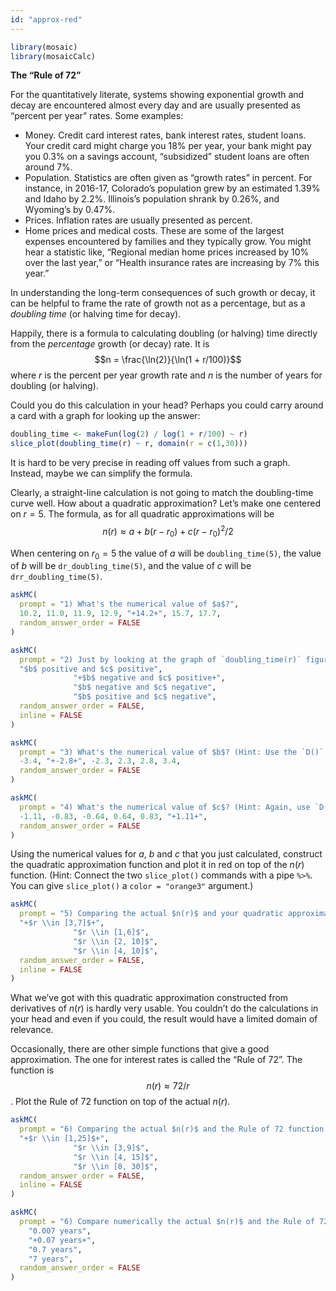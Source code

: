 ```yaml
---
id: "approx-red"
---
```


```r

library(mosaic)
library(mosaicCalc)
```

**The "Rule of 72"**

For the quantitatively literate, systems showing exponential growth and decay are encountered almost every day and are usually presented as "percent per year" rates. Some examples:

- Money. Credit card interest rates, bank interest rates, student loans. Your credit card might charge you 18% per year, your bank might pay you 0.3% on a savings account, "subsidized" student loans are often around 7%.
- Population. Statistics are often given as "growth rates" in percent. For instance, in 2016-17, Colorado's population grew by an estimated 1.39% and Idaho by 2.2%. Illinois's population shrank by 0.26%, and Wyoming's by 0.47%.
- Prices. Inflation rates are usually presented as percent.
- Home prices and medical costs. These are some of the largest expenses encountered by families and they typically grow. You might hear a statistic like, "Regional median home prices increased by 10% over the last year," or "Health insurance rates are increasing by 7% this year."

In understanding the long-term consequences of such growth or decay, it can be helpful to frame the rate of growth not as a percentage, but as a *doubling time* (or halving time for decay).

Happily, there is a formula to calculating doubling (or halving) time directly from the *percentage* growth (or decay) rate. It is $$n = \frac{\ln(2)}{\ln(1 + r/100)}$$ where $r$ is the percent per year growth rate and $n$ is the number of years for doubling (or halving).

Could you do this calculation in your head? Perhaps you could carry around a card with a graph for looking up the answer:

```r
doubling_time <- makeFun(log(2) / log(1 + r/100) ~ r)
slice_plot(doubling_time(r) ~ r, domain(r = c(1,30))) 
```
It is hard to be very precise in reading off values from such a graph. Instead, maybe we can simplify the formula. 

Clearly, a straight-line calculation is not going to match the doubling-time curve well. How about a quadratic approximation? Let's make one centered on $r = 5$. The formula, as for all quadratic approximations will be $$n(r) \approx a + b (r - r_0) + c (r-r_0)^2/2$$

When centering on $r_0=5$ the value of $a$ will be `doubling_time(5)`, the value of $b$ will be `dr_doubling_time(5)`, and the value of $c$ will be `drr_doubling_time(5)`.

```r
askMC(
  prompt = "1) What's the numerical value of $a$?",
  10.2, 11.0, 11.9, 12.9, "+14.2+", 15.7, 17.7,
  random_answer_order = FALSE
)
```

```r
askMC(
  prompt = "2) Just by looking at the graph of `doubling_time(r)` figure out what will be the signs of $b$ and $c$. What are they?",
  "$b$ positive and $c$ positive",
              "+$b$ negative and $c$ positive+",
              "$b$ negative and $c$ negative",
              "$b$ positive and $c$ negative",
  random_answer_order = FALSE,
  inline = FALSE
)
```


```r
askMC(
  prompt = "3) What's the numerical value of $b$? (Hint: Use the `D()` operator to calculate the derivative of `doubling_time()` with respect to `r`. Then evaluate that function at $r=5$.)",
  -3.4, "+-2.8+", -2.3, 2.3, 2.8, 3.4,
  random_answer_order = FALSE
)
```

```r
askMC(
  prompt = "4) What's the numerical value of $c$? (Hint: Again, use `D()` to find the 2nd derivative with respect to `r`. Then evaluate that function at $r=5$.",
  -1.11, -0.83, -0.64, 0.64, 0.83, "+1.11+",
  random_answer_order = FALSE
)
```

Using the numerical values for $a$, $b$ and $c$ that you just calculated, construct the quadratic approximation function and plot it in red on top of the $n(r)$ function. (Hint: Connect the two `slice_plot()` commands with a pipe `%>%`. You can give `slice_plot()` a `color = "orange3"` argument.)

```r
askMC(
  prompt = "5) Comparing the actual $n(r)$ and your quadratic approximation, over what domain of $r$ do the functions match pretty well? Choose the best of these answers.",
  "+$r \\in [3,7]$+",
              "$r \\in [1,6]$",
              "$r \\in [2, 10]$",
              "$r \\in [4, 10]$",
  random_answer_order = FALSE,
  inline = FALSE
)
```

What we've got with this quadratic approximation constructed from derivatives of $n(r)$ is hardly very usable. You couldn't do the calculations in your head and even if you could, the result would have a limited domain of relevance.

Occasionally, there are other simple functions that give a good approximation. The one for interest rates is called the "Rule of 72". The function is $$n(r) \approx 72 / r$$. Plot the Rule of 72 function on top of the actual $n(r)$.

```r
askMC(
  prompt = "6) Comparing the actual $n(r)$ and the Rule of 72 function, over what domain of $r$ do the functions match pretty well? Choose the best of these answers.",
  "+$r \\in [1,25]$+",
              "$r \\in [3,9]$",
              "$r \\in [4, 15]$",
              "$r \\in [8, 30]$",
  random_answer_order = FALSE,
  inline = FALSE
)
```

```r
askMC(
  prompt = "6) Compare numerically the actual $n(r)$ and the Rule of 72 function for an interest rate of $r = 10$ (per year). How many years different are the two answers.",
    "0.007 years",
    "+0.07 years+",
    "0.7 years",
    "7 years",
  random_answer_order = FALSE
)
```

